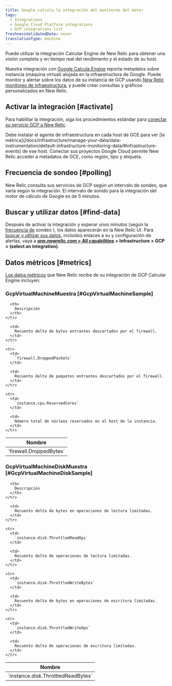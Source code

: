 ```yaml
---
title: Google calcula la integración del monitoreo del motor
tags:
  - Integrations
  - Google Cloud Platform integrations
  - GCP integrations list
freshnessValidatedDate: never
translationType: machine
---
```


Puede utilizar la integración Calcular Engine de New Relic para obtener una visión completa y en tiempo real del rendimiento y el estado de su host.

Nuestra integración con [Google Calcula Engine](https://cloud.google.com/compute) reporta metadatos sobre instancia (máquina virtual) alojada en la infraestructura de Google. Puede monitor y alertar sobre los datos de su instancia de GCP usando [New Relic monitoreo de infraestructura](/docs/infrastructure), y puede crear consultas y gráficos personalizados en New Relic.

## Activar la integración [#activate]

Para habilitar la integración, siga los procedimientos estándar para [conectar su servicio GCP a New Relic](/docs/connect-google-cloud-platform-services-infrastructure).

<Callout variant="important">
  Debe instalar el agente de infraestructura en cada host de GCE para ver [la métrica](/docs/infrastructure/manage-your-data/data-instrumentation/default-infrastructure-monitoring-data/#infrastructure-events) de ese host. Conectar sus proyectos Google Cloud permite New Relic acceder a metadatos de GCE, como región, tipo y etiqueta.
</Callout>

## Frecuencia de sondeo [#polling]

New Relic consulta sus servicios de GCP según un intervalo de sondeo, que varía según la integración. El intervalo de sonido para la integración del motor de cálculo de Google es de 5 minutos.

## Buscar y utilizar datos [#find-data]

Después de activar la integración y esperar unos minutos (según la [frecuencia de](#polling) sondeo ), los datos aparecerán en la New Relic UI. Para [buscar y utilizar sus datos](/docs/infrastructure/integrations/find-use-infrastructure-integration-data), incluidos enlaces a su <InlinePopover type="dashboards"/>y configuración de alertas, vaya a <DNT>**[one.newrelic.com > All capabilities](https://one.newrelic.com/all-capabilities) > Infrastructure > GCP > (select an integration)**</DNT>.

## Datos métricos [#metrics]

[Los datos métricos](/docs/infrastructure/integrations-getting-started/getting-started/introduction-infrastructure-integrations#data-types) que New Relic recibe de su integración de GCP Calcular Engine incluyen:

### GcpVirtualMachineMuestra [#GcpVirtualMachineSample]

<table>
  <thead>
    <tr>
      <th style={{ width: "285px" }}>
        Nombre
      </th>

      <th>
        Descripción
      </th>
    </tr>
  </thead>

  <tbody>
    <tr>
      <td>
        `firewall.DroppedBytes`
      </td>

      <td>
        Recuento delta de bytes entrantes descartados por el firewall.
      </td>
    </tr>

    <tr>
      <td>
        `firewall.DroppedPackets`
      </td>

      <td>
        Recuento delta de paquetes entrantes descartados por el firewall.
      </td>
    </tr>

    <tr>
      <td>
        `instance.cpu.ReservedCores`
      </td>

      <td>
        Número total de núcleos reservados en el host de la instancia.
      </td>
    </tr>
  </tbody>
</table>

### GcpVirtualMachineDiskMuestra [#GcpVirtualMachineDiskSample]

<table>
  <thead>
    <tr>
      <th style={{ width: "285px" }}>
        Nombre
      </th>

      <th>
        Descripción
      </th>
    </tr>
  </thead>

  <tbody>
    <tr>
      <td>
        `instance.disk.ThrottledReadBytes`
      </td>

      <td>
        Recuento delta de bytes en operaciones de lectura limitadas.
      </td>
    </tr>

    <tr>
      <td>
        `instance.disk.ThrottledReadOps`
      </td>

      <td>
        Recuento delta de operaciones de lectura limitadas.
      </td>
    </tr>

    <tr>
      <td>
        `instance.disk.ThrottledWriteBytes`
      </td>

      <td>
        Recuento delta de bytes en operaciones de escritura limitadas.
      </td>
    </tr>

    <tr>
      <td>
        `instance.disk.ThrottledWriteOps`
      </td>

      <td>
        Recuento delta de operaciones de escritura limitadas.
      </td>
    </tr>
  </tbody>
</table>